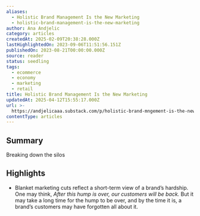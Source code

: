 ```yaml
---
aliases:
  - Holistic Brand Management Is the New Marketing
  - holistic-brand-management-is-the-new-marketing
author: Ana Andjelic
category: articles
createdAt: 2025-02-09T20:38:28.000Z
lastHighlightedOn: 2023-09-06T11:51:56.151Z
publishedOn: 2023-08-21T00:00:00.000Z
source: reader
status: seedling
tags:
  - ecommerce
  - economy
  - marketing
  - retail
title: Holistic Brand Management Is the New Marketing
updatedAt: 2025-04-12T15:55:17.000Z
url: >-
  https://andjelicaaa.substack.com/p/holistic-brand-mngement-is-the-new?utm_source=post-email-title&publication_id=18831&post_id=135709475&isFreemail=false&utm_medium=email
contentType: articles
---
```

## Summary

Breaking down the silos

## Highlights

- Blanket marketing cuts reflect a short-term view of a brand’s hardship. One may think, _After this hump is over, our customers will be back._ But it may take a long time for the hump to be over, and by the time it is, a brand’s customers may have forgotten all about it.

